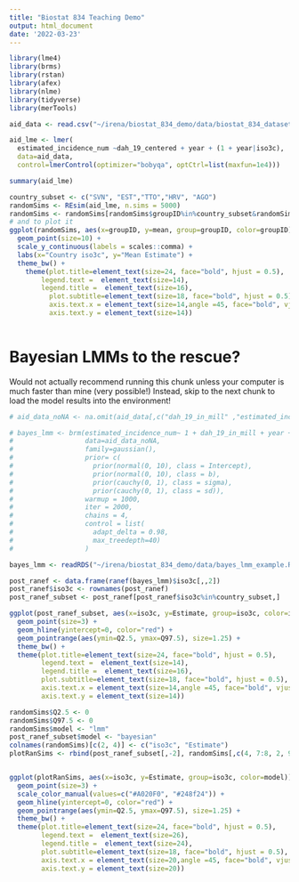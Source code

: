 ```yaml
---
title: "Biostat 834 Teaching Demo"
output: html_document
date: '2022-03-23'
---
```


```r
library(lme4)
library(brms)
library(rstan)
library(afex)
library(nlme)
library(tidyverse)
library(merTools)
```

```r
aid_data <- read.csv("~/irena/biostat_834_demo/data/biostat_834_dataset.csv")
```

```r
aid_lme <- lmer(
  estimated_incidence_num ~dah_19_centered + year + (1 + year|iso3c), 
  data=aid_data,
  control=lmerControl(optimizer="bobyqa", optCtrl=list(maxfun=1e4)))

summary(aid_lme) 
```

```r

country_subset <- c("SVN", "EST","TTO","HRV", "AGO")
randomSims <- REsim(aid_lme, n.sims = 5000)
randomSims <- randomSims[randomSims$groupID%in%country_subset&randomSims$term=="year",]
# and to plot it
ggplot(randomSims, aes(x=groupID, y=mean, group=groupID, color=groupID)) + 
  geom_point(size=10) + 
  scale_y_continuous(labels = scales::comma) + 
  labs(x="Country iso3c", y="Mean Estimate") + 
  theme_bw() + 
    theme(plot.title=element_text(size=24, face="bold", hjust = 0.5), 
        legend.text =  element_text(size=14),
        legend.title =  element_text(size=16),
          plot.subtitle=element_text(size=18, face="bold", hjust = 0.5), axis.title = element_text(size=14),
          axis.text.x = element_text(size=14,angle =45, face="bold", vjust = 1, hjust = 1),
          axis.text.y = element_text(size=14))
  

```
# Bayesian LMMs to the rescue? 

Would not actually recommend running this chunk unless your computer is much faster than mine (very possible!) Instead, skip to the next chunk to load the model results into the environment! 

```r
# aid_data_noNA <- na.omit(aid_data[,c("dah_19_in_mill" ,"estimated_incidence_num", "year", "iso3c")])

# bayes_lmm <- brm(estimated_incidence_num~ 1 + dah_19_in_mill + year + (1 + year|iso3c), 
#                  data=aid_data_noNA,
#                  family=gaussian(),
#                  prior= c(
#                    prior(normal(0, 10), class = Intercept),
#                    prior(normal(0, 10), class = b),
#                    prior(cauchy(0, 1), class = sigma),
#                    prior(cauchy(0, 1), class = sd)),
#                  warmup = 1000, 
#                  iter = 2000, 
#                  chains = 4, 
#                  control = list(
#                    adapt_delta = 0.98, 
#                    max_treedepth=40)
#                  )

```


```r
bayes_lmm <- readRDS("~/irena/biostat_834_demo/data/bayes_lmm_example.RDS")
```

```r

post_ranef <- data.frame(ranef(bayes_lmm)$iso3c[,,2])
post_ranef$iso3c <- rownames(post_ranef)
post_ranef_subset <- post_ranef[post_ranef$iso3c%in%country_subset,]

ggplot(post_ranef_subset, aes(x=iso3c, y=Estimate, group=iso3c, color=iso3c)) + 
  geom_point(size=3) + 
  geom_hline(yintercept=0, color="red") + 
  geom_pointrange(aes(ymin=Q2.5, ymax=Q97.5), size=1.25) + 
  theme_bw() + 
  theme(plot.title=element_text(size=24, face="bold", hjust = 0.5), 
        legend.text =  element_text(size=14),
        legend.title =  element_text(size=16),
        plot.subtitle=element_text(size=18, face="bold", hjust = 0.5), axis.title = element_text(size=14),
        axis.text.x = element_text(size=14,angle =45, face="bold", vjust = 1, hjust = 1),
        axis.text.y = element_text(size=14))


```

```r

randomSims$Q2.5 <- 0
randomSims$Q97.5 <- 0
randomSims$model <- "lmm"
post_ranef_subset$model <- "bayesian"
colnames(randomSims)[c(2, 4)] <- c("iso3c", "Estimate")
plotRanSims <- rbind(post_ranef_subset[,-2], randomSims[,c(4, 7:8, 2, 9)])


ggplot(plotRanSims, aes(x=iso3c, y=Estimate, group=iso3c, color=model)) + 
  geom_point(size=3) + 
  scale_color_manual(values=c("#A020F0", "#248f24")) + 
  geom_hline(yintercept=0, color="red") + 
  geom_pointrange(aes(ymin=Q2.5, ymax=Q97.5), size=1.25) + 
  theme_bw() + 
  theme(plot.title=element_text(size=24, face="bold", hjust = 0.5), 
        legend.text =  element_text(size=26),
        legend.title =  element_text(size=24),
        plot.subtitle=element_text(size=18, face="bold", hjust = 0.5), axis.title = element_text(size=14),
        axis.text.x = element_text(size=20,angle =45, face="bold", vjust = 1, hjust = 1),
        axis.text.y = element_text(size=20))

```

